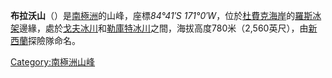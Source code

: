 '''布拉沃山'''（{{lang-en|'''Bravo Hills'''}}）是[[南極洲|南極洲]]的山峰，座標''84°41′S 171°0′W''，位於[[杜費克海岸|杜費克海岸]]的[[羅斯冰架|羅斯冰架]]邊緣，處於[[戈夫冰川|戈夫冰川]]和[[勒庫特冰川|勒庫特冰川]]之間，海拔高度780米（2,560英尺），由[[新西蘭|新西蘭]]探險隊命名。

{{coord|84|41|S|171|0|W|source:GNIS|display=title}}

{{DEFAULTSORT:Bravo Hills}}
[[Category:南極洲山峰|Category:南極洲山峰]]


{{DufekCoast-geo-stub}}